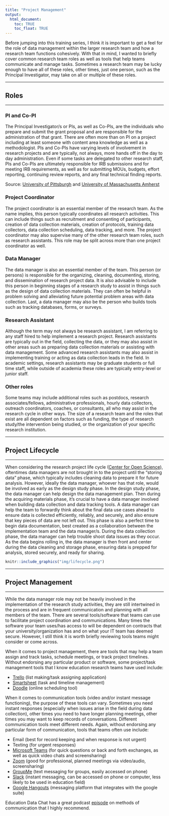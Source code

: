 ```yaml
---
title: "Project Management"
output: 
  html_document:
    toc: TRUE
    toc_float: TRUE
---
```


Before jumping into this training series, I think it is important to get a feel for the role of data management within the larger research team and how a research team functions cohesively. With that in mind, I wanted to briefly cover common research team roles as well as tools that help teams communicate and manage tasks. Sometimes a research team may be lucky enough to have all of these roles, other times, just one person, such as the Principal Investigator, may take on all or multiple of these roles. 

---

## Roles

---


### PI and Co-PI

The Principal Investigator/s or PIs, as well as Co-PIs, are the individuals who prepare and submit the grant proposal and are responsible for the administration of that grant. There are often more than on PI on a project including at least someone with content area knowledge as well as a methodologist. PIs and Co-PIs have varying levels of involvement in research projects and are typically, not always, more hands off in the day to day administration. Even if some tasks are delegated to other research staff, PIs and Co-PIs are ultimately responsible for IRB submissions and for meeting IRB requirements, as well as for submitting MOUs, budgets, effort reporting, continuing review reports, and any final technical finding reports.

Source: [University of Pittsburgh](https://www.irb.pitt.edu/content/chapter-4-roles-and-responsibilities-investigators-and-research-staff) and [University of Massachusetts Amherst](https://www.umass.edu/research/policy/pi-and-co-pi-roles-and-responsibilities)


### Project Coordinator

The project coordinator is an essential member of the research team. As the name implies, this person typically coordinates all research activities. This can include things such as recruitment and consenting of participants, creation of data collection materials, creation of protocols, training data collectors, data collection scheduling, data tracking, and more. The project coordinator may also supervise many of the other research team roles, such as research assistants. This role may be split across more than one project coordinator as well.


### Data Manager

The data manager is also an essential member of the team. This person (or persons) is responsible for the organizing, cleaning, documenting, storing, and dissemination of research project data. It is also advisable to include this person in beginning stages of a research study  to assist in things such as the design of data collection materials. They can often be helpful in problem solving and alleviating future potential problem areas with data collection. Last, a data manager may also be the person who builds tools such as tracking databases, forms, or surveys. 

### Research Assistant

Although the term may not always be research assistant, I am referring to any staff hired to help implement a research project. Research assistants are typically out in the field, collecting the data, or they may also assist in other areas such as preparing data collection materials or assisting with data management. Some advanced research assistants may also assist in implementing training or acting as data collection leads in the field. In academic settings, research assistants may be graduate students or full time staff, while outside of academia these roles are typically entry-level or junior staff.

### Other roles

Some teams may include additional roles such as postdocs, research associates/fellows, administrative professionals, hourly data collectors, outreach coordinators, coaches, or consultants, all who may assist in the research cycle in other ways. The size of a research team and the roles that exist are all dependent on factors such as funding, the type of research study/the intervention being studied, or the organization of your specific research institution.

---

## Project Lifecycle

---

When considering the research project life cycle ([Center for Open Science](https://www.cos.io/)), oftentimes data managers are not brought in to the project until the "storing data" phase, which typically includes cleaning data to prepare it for future analysis. However, ideally the data manager, whoever has that role, would be involved as early as the design study phase. In the design study phase, the data manager can help design the data management plan. Then during the acquiring materials phase, it's crucial to have a data manager involved when building data collection and data tracking tools. A data manager can help the team to forwardly think about the final data use cases ahead to ensure data is collected efficiently, reliably, and securely, and also ensure that key pieces of data are not left out. This phase is also a perfect time to begin data documentation, best created as a collaboration between the implementation team and the data manager/s. During the data collection phase, the data manager can help trouble shoot data issues as they occur. As the data begins rolling in, the data manager is then front and center during the data cleaning and storage phase, ensuring data is prepped for analysis, stored securely, and ready for sharing.

```r

knitr::include_graphics("img/lifecycle.png")

```

---

## Project Management

---

While the data manager role may not be heavily involved in the implementation of the research study activities, they are still intertwined in the process and are in frequent communication and planning with all members of the team. There are several tools/software that teams can use to facilitate project coordination and communications. Many times the software your team uses/has access to will be dependent on contracts that your university/organization has and on what your IT team has deemed secure. However, I still think it is worth briefly reviewing tools teams might consider or come across.

When it comes to project management, there are tools that may help a team assign and track tasks, schedule meetings, or track project timelines. Without endorsing any particular product or software, some project/task management tools that I know education research teams have used include:

* [Trello](https://trello.com/en-US) (list making/task assigning application)
* [Smartsheet](https://www.smartsheet.com/) (task and timeline management)
* [Doodle](https://doodle.com/en/) (online scheduling tool)

When it comes to communication tools (video and/or instant message functioning), the purpose of these tools can vary. Sometimes you need instant responses (especially when issues arise in the field during data collection), other times you need to have longer planning meetings, other times you may want to keep records of conversations. Different communication tools meet different needs. Again, without endorsing any particular form of communication, tools that teams often use include:

* Email (best for record keeping and when response is not urgent)
* Texting (for urgent responses)
* [Microsoft Teams](https://www.microsoft.com/en-us/microsoft-365/microsoft-teams/group-chat-software) (for quick questions or back and forth exchanges, as well as quick video chats and screensharing)
* [Zoom](https://zoom.us/) (good for professional, planned meetings via video/audio, screensharing)
* [GroupMe](https://groupme.com/en-US/) (text messaging for groups, easily accessed on phone)
* [Slack](https://slack.com/) (instant messaging, can be accessed on phone or computer, less likely to be used in education field)
* [Google Hangouts](https://hangouts.google.com/) (messaging platform that integrates with the google suite)

Education Data Chat has a great podcast [episode](https://www.buzzsprout.com/1074286/5427532-episode-6-effective-team-communication-using-modern-day-tools) on methods of communication that I highly recommend.







